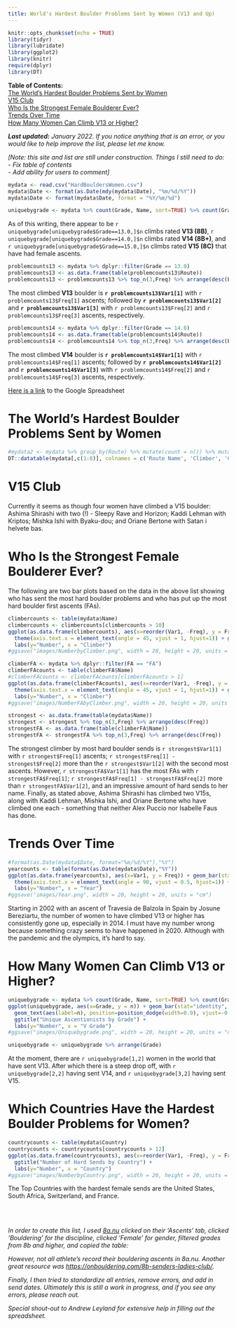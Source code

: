 ```yaml
---
title: World's Hardest Boulder Problems Sent by Women (V13 and Up)
---
```


```r
knitr::opts_chunk$set(echo = TRUE)
library(tidyr)
library(lubridate)
library(ggplot2)
library(knitr)
require(dplyr) 
library(DT)
```

**Table of Contents:**<br>
[The World's Hardest Boulder Problems Sent by Women](#the-world\'s-hardest-boulder-problems-sent-by-women)<br>
[V15 Club](#V15-Club)<br>
[Who Is the Strongest Female Boulderer Ever?](#who-is-the-strongest-female-boulderer-ever\?)<br>
[Trends Over Time](#trends-over-time)<br>
[How Many Women Can Climb V13 or Higher?](#how-many-women-can-climb-v15-or-higher\?)<br>

***Last updated:** January 2022. If you notice anything that is an error, or you would like to help improve the list, please let me know.*

*[Note: this site and list are still under construction. Things I still need to do: <br>
- Fix table of contents <br>
- Add ability for users to comment]*


```r
mydata <- read.csv("HardBouldersWomen.csv")
mydata$Date <- format(as.Date(mdy(mydata$Date), "%m/%d/%Y"))
mydata$Date <- format(mydata$Date, format = "%Y/%m/%d")

```

```r
uniquebygrade <- mydata %>% count(Grade, Name, sort=TRUE) %>% count(Grade, sort=TRUE)
```

As of this writing, there appear to be `r uniquebygrade[uniquebygrade$Grade==13.0,]$n` climbs rated **V13 (8B)**, `r uniquebygrade[uniquebygrade$Grade==14.0,]$n` climbs rated **V14 (8B+)**, and `r uniquebygrade[uniquebygrade$Grade==15.0,]$n` climbs rated **V15 (8C)** that have had female ascents.

```r
problemcounts13 <- mydata %>% dplyr::filter(Grade == 13.0)
problemcounts13 <- as.data.frame(table(problemcounts13$Route))
problemcounts13 <- problemcounts13 %>% top_n(3,Freq) %>% arrange(desc(Freq))
```
The most climbed **V13** boulder is **`r problemcounts13$Var1[1]`** with `r problemcounts13$Freq[1]` ascents; followed by **`r problemcounts13$Var1[2]`** and **`r problemcounts13$Var1[3]`** with `r problemcounts13$Freq[2]` and `r problemcounts13$Freq[3]` ascents, respectively.

```r
problemcounts14 <- mydata %>% dplyr::filter(Grade == 14.0)
problemcounts14 <- as.data.frame(table(problemcounts14$Route))
problemcounts14 <- problemcounts14 %>% top_n(3,Freq) %>% arrange(desc(Freq))
```

The most climbed **V14** boulder is **`r problemcounts14$Var1[1]`** with `r problemcounts14$Freq[1]` ascents; followed by **`r problemcounts14$Var1[2]`** and **`r problemcounts14$Var1[3]`** with `r problemcounts14$Freq[2]` and `r problemcounts14$Freq[3]` ascents, respectively.

[Here is a link](https://bit.ly/3FYSddM) to the Google Spreadsheet

# The World's Hardest Boulder Problems Sent by Women

```r
#mydata2 <- mydata %>% group_by(Route) %>% mutate(count = n()) %>% mutate(repeated = case_when (count == 1 ~ "Unrepeated", count > 1 ~ "Repeated"))
DT::datatable(mydata[,c(1:8)], colnames = c('Route Name', 'Climber', 'Consensus VGrade', 'FA', 'Country', 'Area', 'Date', 'Suggested VGrade by Climber'), options = list(pageLength = 900, autoWidth = TRUE))
```
# V15 Club

Currently it seems as though four women have climbed a V15 boulder: Ashima Shirashi with two (!) - Sleepy Rave and Horizon; Kaddi Lehman with Kriptos; Mishka Ishi with Byaku-dou; and Oriane Bertone with Satan i helvete bas.

# Who Is the Strongest Female Boulderer Ever?

The following are two bar plots based on the data in the above list showing who has sent the most hard boulder problems and who has put up the most hard boulder first ascents (FAs).

```r
climbercounts <- table(mydata$Name)
climbercounts <- climbercounts[climbercounts > 10]
ggplot(as.data.frame(climbercounts), aes(x=reorder(Var1, -Freq), y = Freq)) + geom_bar(stat="identity", fill="blue", width=0.5) + geom_text(aes(label=Freq), position=position_dodge(width=0.9), vjust=-0.25, size=3) +
  theme(axis.text.x = element_text(angle = 45, vjust = 1, hjust=1)) + ggtitle("Number of Hard Sends by Climber") +
  labs(y="Number", x = "Climber")
#ggsave("images/NumberbyClimber.png", width = 20, height = 20, units = "cm")
```
```r
climberFA <- mydata %>% dplyr::filter(FA == "FA")
climberFAcounts <- table(climberFA$Name)
#climberFAcounts <- climberFAcounts[climberFAcounts > 1]
ggplot(as.data.frame(climberFAcounts), aes(x=reorder(Var1, -Freq), y = Freq)) + geom_bar(stat="identity", fill="blue", width=0.5) + geom_text(aes(label=Freq), position=position_dodge(width=0.9), vjust=-0.25, size=3) + 
  theme(axis.text.x = element_text(angle = 45, vjust = 1, hjust=1)) + ggtitle("Number of Hard FA Sends by Climber") +
  labs(y="Number", x = "Climber")
#ggsave("images/NumberFAbyClimber.png", width = 20, height = 20, units = "cm")
```
```r
strongest <- as.data.frame(table(mydata$Name))
strongest <- strongest %>% top_n(3,Freq) %>% arrange(desc(Freq))
strongestFA <- as.data.frame(table(climberFA$Name))
strongestFA <- strongestFA %>% top_n(3,Freq) %>% arrange(desc(Freq))
```

The strongest climber by most hard boulder sends is `r strongest$Var1[1]` with `r strongest$Freq[1]` ascents; `r strongest$Freq[1] - strongest$Freq[2]` more than the `r strongest$Var1[2]` with the second most ascents. However, `r strongestFA$Var1[1]` has the most FAs with `r strongestFA$Freq[1]`; `r strongestFA$Freq[1] - strongestFA$Freq[2]` more than `r strongestFA$Var1[2]`, and an impressive amount of hard sends to her name. Finally, as stated above, Ashima Shirashi has climbed two V15s, along with Kaddi Lehman, Mishka Ishi, and Oriane Bertone who have climbed one each - something that neither Alex Puccio nor Isabelle Faus has done.

# Trends Over Time

```r
#format(as.Date(mydata$Date, format="%m/%d/%Y"),"%Y")
yearcounts <- table(format(as.Date(mydata$Date),"%Y"))
ggplot(as.data.frame(yearcounts), aes(x=Var1, y = Freq)) + geom_bar(stat="identity", fill="blue", width=0.5) + 
  theme(axis.text.x = element_text(angle = 90, vjust = 0.5, hjust=1)) + ggtitle("Hard Boulder Sends by Year") +
  labs(y="Number", x = "Year")
#ggsave("images/Year.png", width = 20, height = 20, units = "cm")
```

Starting in 2002 with an ascent of Travesia de Balzola in Spain by Josune Bereziartu, the number of women to have climbed V13 or higher has consistently gone up, especially in 2014. I must have my number wrong because something crazy seems to have happened in 2020. Although with the pandemic and the olympics, it's hard to say.

# How Many Women Can Climb V13 or Higher?

```r
uniquebygrade <- mydata %>% count(Grade, Name, sort=TRUE) %>% count(Grade, sort=TRUE)
ggplot(uniquebygrade, aes(x=Grade, y = n)) + geom_bar(stat="identity", fill="blue", width=0.3) + 
  geom_text(aes(label=n), position=position_dodge(width=0.9), vjust=-0.25, size=3) + 
  ggtitle("Unique Ascentionists by Grade") +
  labs(y="Number", x = "V Grade")
#ggsave("images/Uniquebygrade.png", width = 20, height = 20, units = "cm")
```
```r
uniquebygrade <- uniquebygrade %>% arrange(Grade)
```
At the moment, there are `r uniquebygrade[1,2]` women in the world that have sent V13. After which there is a steep drop off, with `r uniquebygrade[2,2]` having sent V14, and `r uniquebygrade[3,2]` having sent V15.


# Which Countries Have the Hardest Boulder Problems for Women?

```r
countrycounts <- table(mydata$Country)
countrycounts <- countrycounts[countrycounts > 12]
ggplot(as.data.frame(countrycounts), aes(x=reorder(Var1, -Freq), y = Freq)) + geom_bar(stat="identity", fill="blue", width=0.5) + theme(axis.text.x = element_text(angle = 45, vjust = 1, hjust=1)) +
  ggtitle("Number of Hard Sends by Country") +
  labs(y="Number", x = "Country")
#ggsave("images/NumberbyCountry.png", width = 20, height = 20, units = "cm")
```

The Top Countries with the hardest female sends are the United States, South Africa, Switzerland, and France.

<br />
<br />

*In order to create this list, I used [8a.nu](www.8a.nu) clicked on their 'Ascents' tab, clicked 'Bouldering' for the discipline, clicked 'Female' for gender, filtered grades from 8b and higher, and copied the table:*

*However, not all athlete's record their bouldering ascents in 8a.nu. Another great resource was [https://onbouldering.com/8b-senders-ladies-club/](https://onbouldering.com/8b-senders-ladies-club/).*

*Finally, I then tried to standardize all entries, remove errors, and add in send dates. Ultimately this is still a work in progress, and if you see any errors, please reach out.*

*Special shout-out to Andrew Leyland for extensive help in filling out the spreadsheet.*

